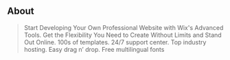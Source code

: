 ## About

> Start Developing Your Own Professional Website with Wix's Advanced Tools. Get the Flexibility You Need to Create Without Limits and Stand Out Online. 100s of templates. 24/7 support center. Top industry hosting. Easy drag n’ drop. Free multilingual fonts